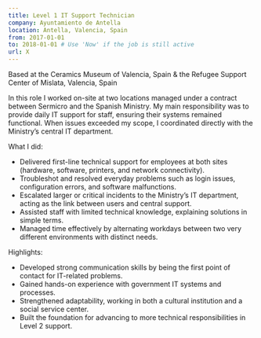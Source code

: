 ```yaml
---
title: Level 1 IT Support Technician
company: Ayuntamiento de Antella
location: Antella, Valencia, Spain
from: 2017-01-01
to: 2018-01-01 # Use 'Now' if the job is still active
url: X
---
```


Based at the Ceramics Museum of Valencia, Spain & the Refugee Support Center of Mislata, Valencia, Spain

In this role I worked on-site at two locations managed under a contract between Sermicro and the Spanish Ministry. My main responsibility was to provide daily IT support for staff, ensuring their systems remained functional. When issues exceeded my scope, I coordinated directly with the Ministry’s central IT department.

What I did:

- Delivered first-line technical support for employees at both sites (hardware, software, printers, and network connectivity).
- Troubleshot and resolved everyday problems such as login issues, configuration errors, and software malfunctions.
- Escalated larger or critical incidents to the Ministry’s IT department, acting as the link between users and central support.
- Assisted staff with limited technical knowledge, explaining solutions in simple terms.
- Managed time effectively by alternating workdays between two very different environments with distinct needs.

Highlights:

- Developed strong communication skills by being the first point of contact for IT-related problems.
- Gained hands-on experience with government IT systems and processes.
- Strengthened adaptability, working in both a cultural institution and a social service center.
- Built the foundation for advancing to more technical responsibilities in Level 2 support.